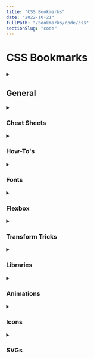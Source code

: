```yaml
---
title: "CSS Bookmarks"
date: "2022-10-21"
fullPath: "/bookmarks/code/css"
sectionSlug: "code"
---
```


# CSS Bookmarks

<details>
<summary>

## General

</summary>

<p>

- [CSS Guidelines (2.2.5) - High-level advice and guidelines for writing sane, manageable, scalable CSS](https://cssguidelin.es/)
- [The 30 CSS Selectors You Must Memorize](https://code.tutsplus.com/tutorials/the-30-css-selectors-you-must-memorize--net-16048)
- [How to Create a Text Outline in CSS - WPShout](https://wpshout.com/quick-guides/create-text-outline-css/)
- [CSS · Bootstrap](http://getbootstrap.com/css/#grid-example-basic)
- [TACHYONS - Css Toolkit](https://tachyons.io/)
- [BYO Positioning Responsive Grid System](https://codepen.io/jmuspratt/pen/dWYdKd?editors=1100)
- [CSS Colors](https://www.w3schools.com/cssref/css_colors.asp)
- [CSS Grid — Learn all about CSS Grid with Wes Bos in this free video series!](https://cssgrid.io/)
- [CSS Diner - Where we feast on CSS Selectors!](https://flukeout.github.io/)

</p>
</details>

<details>
<summary>

### Cheat Sheets

</summary>

<p>

- [CSS Cheat Sheet](http://www.simplehtmlguide.com/csscheatsheet.php)
- [HTML color codes and names](http://www.computerhope.com/htmcolor.htm)
- [Front-End-Design Resources - Google Sheets](https://docs.google.com/spreadsheets/d/1z6MaMASZnFcfYdSQtAMS9Xz0bza47-6szs_ISmemVvU/edit#gid=0)
- [📙 Emojipedia — 😃 Home of Emoji Meanings 💁👌🎍😍](https://emojipedia.org/)


</p>
</details>

<details>
<summary>

### How-To's

</summary>

<p>

- [css - Media Queries: How to target desktop, tablet, and mobile? - Stack Overflow](https://stackoverflow.com/questions/6370690/media-queries-how-to-target-desktop-tablet-and-mobile)
- [Useful :nth-child Recipes | CSS-Tricks - CSS-Tricks](https://css-tricks.com/useful-nth-child-recipies/)
- [Line Clampin' (Truncating Multiple Line Text) | CSS-Tricks - CSS-Tricks](https://css-tricks.com/line-clampin/)
- [Force Element To Self-Clear its Children | CSS-Tricks](https://css-tricks.com/snippets/css/clear-fix/)
- [4 reasons your z-index isn't working (and how to fix it) - Coder Coder](https://coder-coder.com/z-index-isnt-working/)
- [Simple Styles for \<hr\>'s](https://css-tricks.com/examples/hrs/)

</p>
</details>

<details>
<summary>

### Fonts

</summary>

<p>

- [Google Fonts](https://fonts.google.com/?query=clicker&selection.family=Clicker+Script)
- [Axis-Praxis: New font: Selawik Variations by Microsoft](https://www.axis-praxis.org/blog/2016-12-08/16/new-font-selawik-variations-by-microsoft)

</p>
</details>

<details>
<summary>

### Flexbox

</summary>

<p>

- [A Complete Guide to Flexbox | CSS-Tricks](https://css-tricks.com/snippets/css/a-guide-to-flexbox/)
- [Flexbox Tutorial | HTML & CSS Is Hard](https://internetingishard.com/html-and-css/flexbox/)
- [Flexbox Froggy - A game for learning CSS flexbox](https://flexboxfroggy.com/)
- [thomaspark/flexboxfroggy: A game for learning CSS flexbox 🐸](https://github.com/thomaspark/flexboxfroggy/)

</p>
</details>

<details>
<summary>

### Transform Tricks

</summary>

<p>

- [A Trick: Individual CSS Transform Functions](https://danielcwilson.com/blog/2017/02/individual-transforms/)

</p>
</details>

<details>
<summary>

### Libraries

</summary>

<p>

- [Basic Use | Font Awesome](https://fontawesome.com/how-to-use/on-the-web/referencing-icons/basic-use)
- [circle | Font Awesome](https://fontawesome.com/icons/circle?style=regular)
- [Icon Library | Font Awesome](https://fontawesome.com/how-to-use/with-the-api/setup/library)

</p>
</details>

<details>
<summary>

### Animations

</summary>

<p>

- [CSS Animations tips and tricks - CSS: Cascading Style Sheets | MDN](https://developer.mozilla.org/en-US/docs/Web/CSS/CSS_Animations/Tips)
- [animation-fill-mode - CSS: Cascading Style Sheets | MDN](https://developer.mozilla.org/en-US/docs/Web/CSS/animation-fill-mode)
- [animation | CSS-Tricks](https://css-tricks.com/almanac/properties/a/animation/)
- [ease-out, in; ease-in, out | CSS-Tricks](https://css-tricks.com/ease-out-in-ease-in-out/)
- [Easing Functions Cheat Sheet](https://easings.net/en)
- [\<timing-function\> - CSS: Cascading Style Sheets | MDN](https://developer.mozilla.org/en-US/docs/Web/CSS/timing-function)
- [transition-timing-function - CSS: Cascading Style Sheets | MDN](https://developer.mozilla.org/en-US/docs/Web/CSS/transition-timing-function)
- [Bézier curve - MDN Web Docs Glossary: Definitions of Web-related terms | MDN](https://developer.mozilla.org/en-US/docs/Glossary/B%C3%A9zier_curve)

</p>
</details>

<details>
<summary>

### Icons

</summary>

<p>

- [Free vector icons - SVG, PSD, PNG, EPS & Icon Font - Thousands of free icons](https://www.flaticon.com/)
- [Wirecons Free Vector Icons icons by Timothy Miller](https://www.iconfinder.com/iconsets/wirecons-free-vector-icons)

</p>
</details>

<details>
<summary>

### SVGs

</summary>

<p>

- [Scaling inline SVG: CSS & other sadnesses by Taylor Hunt on CodePen](https://codepen.io/tigt/post/scaling-inline-svg-css-and-other-sadnesses)

</p>
</details>
